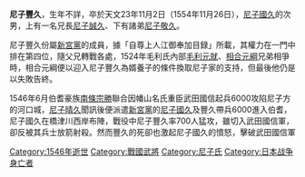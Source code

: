 '''尼子豐久'''，生年不詳，卒於天文23年11月2日（1554年11月26日），[[尼子國久|尼子國久]]的次男，上有一名兄長[[尼子誠久|尼子誠久]]、下有諸弟[[尼子敬久|尼子敬久]]。

尼子豐久份屬[[新宮黨|新宮黨]]的成員，據「自尊上人江御奉加目録」所載，其權力在一門中排在第四位，隨父兄轉戰各處，1524年毛利氏內部[[毛利元就|毛利元就]]、[[相合元綱|相合元綱]]兄弟相爭時，相合元綱便以迎入尼子豐久為婿養子的條件換取尼子家的支持，但最後他仍是以失敗告終。

1546年6月伯耆豪族[[南條宗勝|南條宗勝]]聯合因幡山名氏重臣武田國信起兵6000攻陷尼子方的河口城，[[尼子晴久|尼子晴久]]聞訊後便派遣[[新宮黨|新宮黨]]的[[尼子國久|尼子國久]]及豐久帶兵6000進入伯耆，尼子國久在橋津川西岸布陣，戰役中尼子豐久率700人猛攻，雖切入武田國信軍，卻反被其兵士放箭射殺。然而豐久的死卻也激起尼子國久的憤怒，擊破武田國信軍

[[Category:1546年逝世|Category:1546年逝世]]
[[Category:戰國武將|Category:戰國武將]]
[[Category:尼子氏|Category:尼子氏]]
[[Category:日本战争身亡者|Category:日本战争身亡者]]